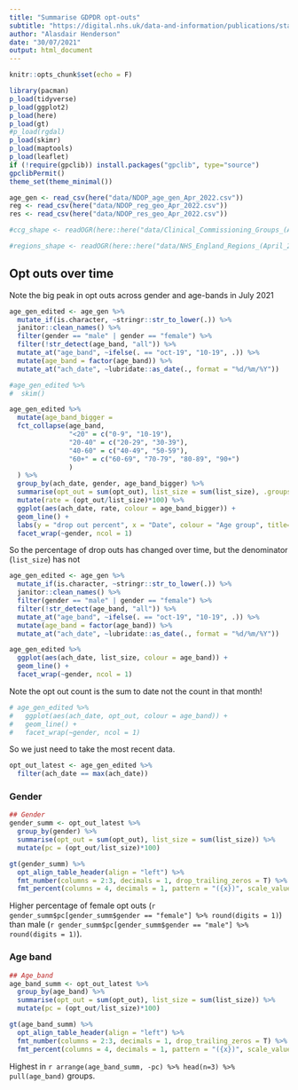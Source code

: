 ```yaml
---
title: "Summarise GDPDR opt-outs"
subtitle: "https://digital.nhs.uk/data-and-information/publications/statistical/national-data-opt-out/july-2021"
author: "Alasdair Henderson"
date: "30/07/2021"
output: html_document
---
```


```r
knitr::opts_chunk$set(echo = F)

library(pacman)
p_load(tidyverse)
p_load(ggplot2)
p_load(here)
p_load(gt)
#p_load(rgdal)
p_load(skimr)
p_load(maptools)
p_load(leaflet)
if (!require(gpclib)) install.packages("gpclib", type="source")
gpclibPermit()
theme_set(theme_minimal())

age_gen <- read_csv(here("data/NDOP_age_gen_Apr_2022.csv"))
reg <- read_csv(here("data/NDOP_reg_geo_Apr_2022.csv"))
res <- read_csv(here("data/NDOP_res_geo_Apr_2022.csv"))

#ccg_shape <- readOGR(here::here("data/Clinical_Commissioning_Groups_(April_2020)_EN_BFC_V2/Clinical_Commissioning_Groups_(April_2020)_EN_BFC_V2.shp"))

#regions_shape <- readOGR(here::here("data/NHS_England_Regions_(April_2019)_EN_BFC/NHS_England_Regions_(April_2019)_EN_BFC.shp"))

```

## Opt outs over time 

Note the big peak in opt outs across gender and age-bands in July 2021

```r
age_gen_edited <- age_gen %>%
  mutate_if(is.character, ~stringr::str_to_lower(.)) %>%
  janitor::clean_names() %>%
  filter(gender == "male" | gender == "female") %>%
  filter(!str_detect(age_band, "all")) %>%
  mutate_at("age_band", ~ifelse(. == "oct-19", "10-19", .)) %>%
  mutate(age_band = factor(age_band)) %>% 
  mutate_at("ach_date", ~lubridate::as_date(., format = "%d/%m/%Y"))

#age_gen_edited %>%
#  skim()

age_gen_edited %>%
  mutate(age_band_bigger = 
  fct_collapse(age_band, 
               "<20" = c("0-9", "10-19"),
               "20-40" = c("20-29", "30-39"),
               "40-60" = c("40-49", "50-59"),
               "60+" = c("60-69", "70-79", "80-89", "90+")
               )
  ) %>%
  group_by(ach_date, gender, age_band_bigger) %>% 
  summarise(opt_out = sum(opt_out), list_size = sum(list_size), .groups = "keep") %>% 
  mutate(rate = (opt_out/list_size)*100) %>%
  ggplot(aes(ach_date, rate, colour = age_band_bigger)) +
  geom_line() +
  labs(y = "drop out percent", x = "Date", colour = "Age group", title="Opt outs over time by gender and age group") +
  facet_wrap(~gender, ncol = 1) 

```

So the percentage of drop outs has changed over time, but the denominator (`list_size`) has not

```r
age_gen_edited <- age_gen %>%
  mutate_if(is.character, ~stringr::str_to_lower(.)) %>%
  janitor::clean_names() %>%
  filter(gender == "male" | gender == "female") %>%
  filter(!str_detect(age_band, "all")) %>%
  mutate_at("age_band", ~ifelse(. == "oct-19", "10-19", .)) %>%
  mutate(age_band = factor(age_band)) %>% 
  mutate_at("ach_date", ~lubridate::as_date(., format = "%d/%m/%Y"))

age_gen_edited %>%
  ggplot(aes(ach_date, list_size, colour = age_band)) +
  geom_line() +
  facet_wrap(~gender, ncol = 1)
```

Note the opt out count is the sum to date not the count in that month! 
```r
# age_gen_edited %>%
#   ggplot(aes(ach_date, opt_out, colour = age_band)) +
#   geom_line() +
#   facet_wrap(~gender, ncol = 1) 
```

So we just need to take the most recent data.

```r
opt_out_latest <- age_gen_edited %>% 
  filter(ach_date == max(ach_date))

```

### Gender

```r
## Gender
gender_summ <- opt_out_latest %>%
  group_by(gender) %>%
  summarise(opt_out = sum(opt_out), list_size = sum(list_size)) %>%
  mutate(pc = (opt_out/list_size)*100)

gt(gender_summ) %>%
  opt_align_table_header(align = "left") %>%
  fmt_number(columns = 2:3, decimals = 1, drop_trailing_zeros = T) %>%
  fmt_percent(columns = 4, decimals = 1, pattern = "({x})", scale_values = F)
```

Higher percentage of female opt outs (`r gender_summ$pc[gender_summ$gender == "female"] %>% round(digits = 1)`) than male (`r gender_summ$pc[gender_summ$gender == "male"] %>% round(digits = 1)`). 

### Age band
```r
## Age_band  
age_band_summ <- opt_out_latest %>%
  group_by(age_band) %>%
  summarise(opt_out = sum(opt_out), list_size = sum(list_size)) %>%
  mutate(pc = (opt_out/list_size)*100)

gt(age_band_summ) %>%
  opt_align_table_header(align = "left") %>%
  fmt_number(columns = 2:3, decimals = 1, drop_trailing_zeros = T) %>%
  fmt_percent(columns = 4, decimals = 1, pattern = "({x})", scale_values = F)
```

Highest in `r arrange(age_band_summ, -pc) %>% head(n=3) %>% pull(age_band)` groups.   
